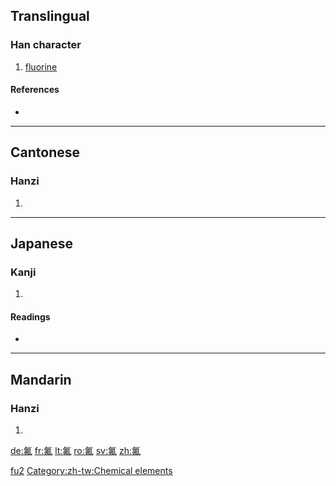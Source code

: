==Translingual==

===Han character===
{{Han char|rn=84|rad=气|as=05|sn=9|four=8051<sub>0</sub>|canj=人弓中中弓 (ONLLN)}}

# [[fluorine]]

====References====
* {{Han ref|kx=0599.111|dkj=17058|hdz=32011.060|uh=6C1F|ud=27679|bh=AC74|bd=44148}}

----

==Cantonese==

===Hanzi===
{{yue-hanzi|jyut=fat<sup>1</sup>|y=fat<sup>1</sup>}}

# {{defn|Cantonese}}

----

==Japanese==

===Kanji===
{{ja-kanji|grade=|rs=气05}}

# {{defn|Japanese}}

====Readings====
* {{ja-readings|on=[[ふつ]] (futsu)|kun=}}

----

==Mandarin==

===Hanzi===
{{cmn-hanzi|pin=[[fú]] ([[fu2]])|wg=fu<sup>2</sup>|y=fu<sup>2</sup>}}

# {{defn|Mandarin}}

[[Category:zh-cn:Chemical elements|fu2]]
[[Category:zh-tw:Chemical elements]]

[[de:氟]]
[[fr:氟]]
[[lt:氟]]
[[ro:氟]]
[[sv:氟]]
[[zh:氟]]